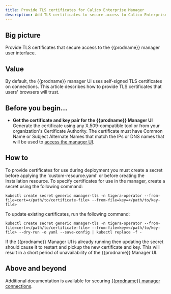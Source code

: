 ```yaml
---
title: Provide TLS certificates for Calico Enterprise Manager
description: Add TLS certificates to secure access to Calico Enterprise Manager user interface.
---
```


## Big picture

Provide TLS certificates that secure access to the {{prodname}} manager user interface.

## Value

By default, the {{prodname}} manager UI uses self-signed TLS certificates on connections. This article describes how to provide TLS certificates that users' browsers will trust.

## Before you begin...

- **Get the certificate and key pair for the {{prodname}} Manager UI**
  Generate the certificate using any X.509-compatible tool or from your organization's Certificate Authority. The certificate must have Common Name or Subject Alternate Names that match the IPs or DNS names that will be used to [access the manager UI](/operations/cnx/access-the-manager/).

## How to

To provide certificates for use during deployment you must create a secret before applying the 'custom-resource.yaml' or before creating the Installation resource. To specify certificates for use in the manager, create a secret using the following command:

```batch
kubectl create secret generic manager-tls -n tigera-operator --from-file=cert=</path/to/certificate-file> --from-file=key=</path/to/key-file>
```

To update existing certificates, run the following command:

```batch
kubectl create secret generic manager-tls -n tigera-operator --from-file=cert=</path/to/certificate-file> --from-file=key=</path/to/key-file> --dry-run -o yaml --save-config | kubectl replace -f -
```

If the {{prodname}} Manager UI is already running then updating the secret should cause it to restart and pickup the new certificate and key. This will result in a short period of unavailability of the {{prodname}} Manager UI.

## Above and beyond

Additional documentation is available for securing [{{prodname}} manager connections](crypto-auth.mdx#calico-enterprise-manager-connections).
